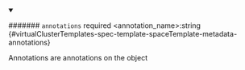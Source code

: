 
<details className="config-field" data-expandable="false" open>
<summary>

####### `annotations` <span className="config-field-required" data-required="false">required</span> <span className="config-field-type">&lt;annotation_name&gt;:string</span> <span className="config-field-default"></span> <span className="config-field-enum"></span> {#virtualClusterTemplates-spec-template-spaceTemplate-metadata-annotations}

Annotations are annotations on the object

</summary>



</details>
